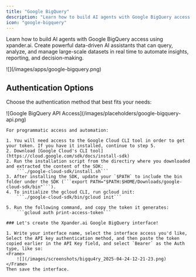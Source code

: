 ```yaml
---
title: "Google BigQuery"
description: "Learn how to build AI agents with Google BigQuery access using xpander.ai. Create powerful data-driven AI assistants that can query, analyze, and manage large-scale datasets in real time to automate insights, reporting, and decision-making."
icon: "google-bigquery"
---
```


Learn how to build AI agents with Google BigQuery access using xpander.ai. Create powerful data-driven AI assistants that can query, analyze, and manage large-scale datasets in real time to automate insights, reporting, and decision-making.

<Frame>
![](/images/apps/google-bigquery.png)
</Frame>


## Authentication Options

Choose the authentication method that best fits your needs:

<Tabs>
  <Tab title="API Access">
    <Frame caption="BigQuery API access configuration">
      ![Google BigQuery API Access](/images/placeholders/google-bigquery-api.png)
    </Frame>

    For programmatic access and automation:
    
    1. You will need access to the Google Cloud CLI tool in order to get your token. If you have it installed, continue to step 5.
    2. Download [Google Cloud's CLI tool](https://cloud.google.com/sdk/docs/install-sdk)
    2. Run the installation script from the directiry where you downloaded and extracted the content of the SDK:
        ```./google-cloud-sdk/install.sh```
    3. After installing the SDK, update your `$PATH` to include the bin folder under the SDK (```export PATH="$PATH:$HOME/Downloads/google-cloud-sdk/bin"```).
    4. To initialize the gcloud CLI, run gcloud init:
        ```./google-cloud-sdk/bin/gcloud init```

    5. Run the following command, and copy the token it generates:
        ```gcloud auth print-access-token```
    
    ### Let's create the Xpander.ai Google BigQuery interface!

    1. Write your interface name, select the interface access you'd like, Select the API key authentication method, and then paste the token copied earlier in the API Key field, and select `Bearer` as the Auth type, like so:
    <Frame>
		![](/images/screenshots/bigqu4ry_2025-04-24-12-21-23.png)
	</Frame>
    Then save the interface.

  </Tab>
</Tabs>
